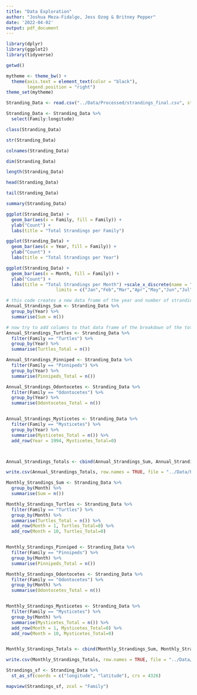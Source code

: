 ```yaml
---
title: "Data Exploration"
author: "Joshua Meza-Fidalgo, Jess Ozog & Britney Pepper"
date: '2022-04-02'
output: pdf_document
---
```


```r
library(dplyr)
library(ggplot2)
library(tidyverse)

getwd()

mytheme <- theme_bw() +
  theme(axis.text = element_text(color = "black"), 
        legend.position = "right")
theme_set(mytheme)
```


```r
Stranding_Data <- read.csv("../Data/Processed/strandings_final.csv", stringsAsFactors = TRUE)

Stranding_Data <- Stranding_Data %>%
  select(Family:longitude)
```


```r
class(Stranding_Data)

str(Stranding_Data)

colnames(Stranding_Data)

dim(Stranding_Data)

length(Stranding_Data)
```

```r
head(Stranding_Data)

tail(Stranding_Data)
```

```r
summary(Stranding_Data)
```

```r
ggplot(Stranding_Data) +
  geom_bar(aes(x = Family, fill = Family)) +
  ylab("Count") +
  labs(title = "Total Strandings per Family")

ggplot(Stranding_Data) +
  geom_bar(aes(x = Year, fill = Family)) +
  ylab("Count") +
  labs(title = "Total Strandings per Year")

ggplot(Stranding_Data) +
  geom_bar(aes(x = Month, fill = Family)) +
  ylab("Count") +
  labs(title = "Total Strandings per Month") +scale_x_discrete(name = "Month",
                   limits = c("Jan","Feb","Mar","Apr","May","Jun","Jul","Aug","Sep","Oct","Nov","Dec"))
```
```r
# this code creates a new data frame of the year and number of strandings that year
Annual_Strandings_Sum <- Stranding_Data %>%
  group_by(Year) %>%
  summarise(Sum = n())

# now try to add columns to that data frame of the breakdown of the totals of each group
Annual_Strandings_Turtles <- Stranding_Data %>%
  filter(Family == "Turtles") %>%
  group_by(Year) %>%
  summarise(Turtles_Total = n())

Annual_Strandings_Pinniped <- Stranding_Data %>%
  filter(Family == "Pinnipeds") %>%
  group_by(Year) %>%
  summarise(Pinnipeds_Total = n())

Annual_Strandings_Odontocetes <- Stranding_Data %>%
  filter(Family == "Odontocetes") %>%
  group_by(Year) %>%
  summarise(Odontocetes_Total = n())


Annual_Strandings_Mysticetes <- Stranding_Data %>%
  filter(Family == "Mysticetes") %>%
  group_by(Year) %>%
  summarise(Mysticetes_Total = n()) %>%
  add_row(Year = 1994, Mysticetes_Total=0)



Annual_Strandings_Totals <- cbind(Annual_Strandings_Sum, Annual_Strandings_Turtles[,2], Annual_Strandings_Pinniped[,2], Annual_Strandings_Mysticetes[,2], Annual_Strandings_Odontocetes[,2])

write.csv(Annual_Strandings_Totals, row.names = TRUE, file = "../Data/Processed/annual_strandings_totals.csv")

```


```r
Monthly_Strandings_Sum <- Stranding_Data %>%
  group_by(Month) %>%
  summarise(Sum = n())

Monthly_Strandings_Turtles <- Stranding_Data %>%
  filter(Family == "Turtles") %>%
  group_by(Month) %>%
  summarise(Turtles_Total = n()) %>%
  add_row(Month = 1, Turtles_Total=0) %>%
  add_row(Month = 10, Turtles_Total=0)


Monthly_Strandings_Pinniped <- Stranding_Data %>%
  filter(Family == "Pinnipeds") %>%
  group_by(Month) %>%
  summarise(Pinnipeds_Total = n())

Monthly_Strandings_Odontocetes <- Stranding_Data %>%
  filter(Family == "Odontocetes") %>%
  group_by(Month) %>%
  summarise(Odontocetes_Total = n())


Monthly_Strandings_Mysticetes <- Stranding_Data %>%
  filter(Family == "Mysticetes") %>%
  group_by(Month) %>%
  summarise(Mysticetes_Total = n()) %>%
  add_row(Month = 1, Mysticetes_Total=0) %>%
  add_row(Month = 10, Mysticetes_Total=0)


Monthly_Strandings_Totals <- cbind(Monthly_Strandings_Sum, Monthly_Strandings_Turtles[,2], Monthly_Strandings_Pinniped[,2], Monthly_Strandings_Mysticetes[,2], Monthly_Strandings_Odontocetes[,2])

write.csv(Monthly_Strandings_Totals, row.names = TRUE, file = "../Data/Processed/monthly_strandings_totals.csv")
```



```r
Strandings_sf <- Stranding_Data %>%
  st_as_sf(coords = c("longitude", "latitude"), crs = 4326)

mapview(Strandings_sf, zcol = "Family")
```
